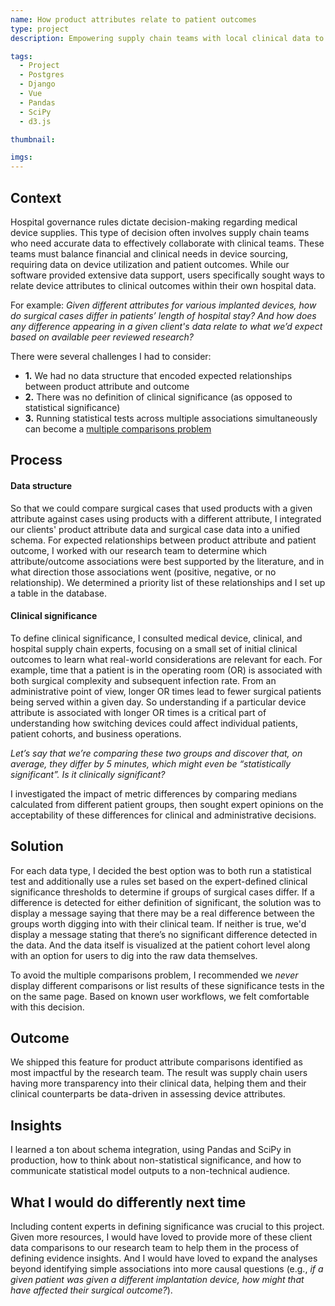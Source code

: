 ```yaml
---
name: How product attributes relate to patient outcomes
type: project
description: Empowering supply chain teams with local clinical data to improve medical device sourcing

tags:
  - Project
  - Postgres
  - Django
  - Vue
  - Pandas
  - SciPy
  - d3.js

thumbnail:

imgs:
---
```


## Context

Hospital governance rules dictate decision-making regarding medical device supplies. This type of decision often involves supply chain teams who need accurate data to effectively collaborate with clinical teams. These teams must balance financial and clinical needs in device sourcing, requiring data on device utilization and patient outcomes. While our software provided extensive data support, users specifically sought ways to relate device attributes to clinical outcomes within their own hospital data.

For example: <i>Given different attributes for various implanted devices, how do surgical cases differ in patients’ length of hospital stay? And how does any difference appearing in a given client's data relate to what we’d expect based on available peer reviewed research?</i>

There were several challenges I had to consider:

- <b>1.</b> We had no data structure that encoded expected relationships between
  product attribute and outcome
- <b>2.</b> There was no definition of clinical significance (as opposed to statistical
  significance)
- <b>3.</b> Running statistical tests across multiple associations simultaneously can become a 
<a href="https://en.wikipedia.org/wiki/Multiple_comparisons_problem" target="_blank">multiple comparisons problem</a>

## Process

#### Data structure

So that we could compare surgical cases that used products with a given attribute against cases using products with a different attribute, I integrated our clients' product attribute data and surgical case data into a unified schema. For expected relationships between product attribute and patient outcome, I worked with our research team to determine which attribute/outcome associations were best supported by the literature, and in what direction those associations went (positive, negative, or no relationship). We determined a priority list of these relationships and I set up a table in the database.

#### Clinical significance

To define clinical significance, I consulted medical device, clinical, and hospital supply chain experts, focusing on a small set of initial clinical outcomes to learn what real-world considerations are relevant for each. For example, time that a patient is in the operating room (OR) is associated with both surgical complexity and subsequent infection rate. From an administrative point of view, longer OR times lead to fewer surgical patients being served within a given day. So understanding if a particular device attribute is associated with longer OR times is a critical part of understanding how switching devices could affect individual patients, patient cohorts, and business operations.

<i>Let’s say that we’re comparing these two groups and discover that, on average, they differ by 5 minutes, which might even be “statistically significant”. Is it clinically significant?</i>

I investigated the impact of metric differences by comparing medians calculated from different patient groups, then sought expert opinions on the acceptability of these differences for clinical and administrative decisions.

## Solution

For each data type, I decided the best option was to both run a statistical test and additionally use a rules set based on the expert-defined clinical significance thresholds to determine if groups of surgical cases differ. If a difference is detected for either definition of significant, the solution was to display a message saying that there may be a real difference between the groups worth digging into with their clinical team. If neither is true, we'd display a message stating that there’s no significant difference detected in the data. And the data itself is visualized at the patient cohort level along with an option for users to dig into the raw data themselves.

To avoid the multiple comparisons problem, I recommended we <i>never</i> display different comparisons or list results of these significance tests in the on the same page. Based on known user workflows, we felt comfortable with this decision.

## Outcome

We shipped this feature for product attribute comparisons identified as most impactful by the research team. The result was supply chain users having more transparency into their clinical data, helping them and their clinical counterparts be data-driven in assessing device attributes.

## Insights

I learned a ton about schema integration, using Pandas and SciPy in production, how to think about non-statistical significance, and how to communicate statistical model outputs to a non-technical audience.

## What I would do differently next time

Including content experts in defining significance was crucial to this project. Given more resources, I would have loved to provide more of these client data comparisons to our research team to help them in the process of defining evidence insights. And I would have loved to expand the analyses beyond identifying simple associations into more causal questions (e.g., <i>if a given patient was given a different implantation device, how might that have affected their surgical outcome?</i>).
